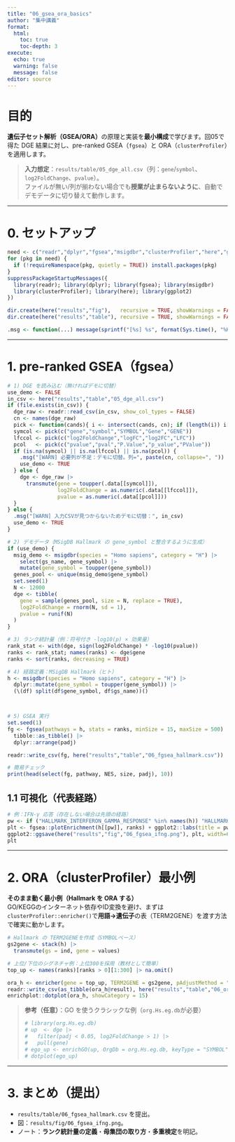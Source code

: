 ```yaml
---
title: "06_gsea_ora_basics"
author: "集中講義"
format:
  html:
    toc: true
    toc-depth: 3
execute:
  echo: true
  warning: false
  message: false
editor: source
---
```


# 目的
**遺伝子セット解析（GSEA/ORA）**の原理と実装を**最小構成**で学びます。回05で得た DGE 結果に対し、pre-ranked GSEA（`fgsea`）と ORA（`clusterProfiler`）を適用します。

> **入力想定**：`results/table/05_dge_all.csv`（列：`gene`/`symbol`、`log2FoldChange`、`pvalue`）。  
> ファイルが無い/列が揃わない場合でも**授業が止まらないように**、自動でデモデータに切り替えて動作します。

---

# 0. セットアップ

```r
need <- c("readr","dplyr","fgsea","msigdbr","clusterProfiler","here","ggplot2")
for (pkg in need) {
  if (!requireNamespace(pkg, quietly = TRUE)) install.packages(pkg)
}
suppressPackageStartupMessages({
  library(readr); library(dplyr); library(fgsea); library(msigdbr)
  library(clusterProfiler); library(here); library(ggplot2)
})

dir.create(here("results","fig"),   recursive = TRUE, showWarnings = FALSE)
dir.create(here("results","table"), recursive = TRUE, showWarnings = FALSE)

.msg <- function(...) message(sprintf("[%s] %s", format(Sys.time(), "%H:%M:%S"), paste0(...)))
```

---

# 1. pre-ranked GSEA（fgsea）

```r
# 1) DGE を読み込む（無ければデモに切替）
use_demo <- FALSE
in_csv <- here("results","table","05_dge_all.csv")
if (file.exists(in_csv)) {
  dge_raw <- readr::read_csv(in_csv, show_col_types = FALSE)
  cn <- names(dge_raw)
  pick <- function(cands){ i <- intersect(cands, cn); if (length(i)) i[1] else NA_character_ }
  symcol <- pick(c("gene","symbol","SYMBOL","Gene","GENE"))
  lfccol <- pick(c("log2FoldChange","logFC","log2FC","LFC"))
  pcol   <- pick(c("pvalue","pval","P.Value","p_value","PValue"))
  if (is.na(symcol) || is.na(lfccol) || is.na(pcol)) {
    .msg("[WARN] 必要列が不足：デモに切替。列=", paste(cn, collapse=", "))
    use_demo <- TRUE
  } else {
    dge <- dge_raw |>
      transmute(gene = toupper(.data[[symcol]]),
                log2FoldChange = as.numeric(.data[[lfccol]]),
                pvalue = as.numeric(.data[[pcol]]))
  }
} else {
  .msg("[WARN] 入力CSVが見つからないためデモに切替：", in_csv)
  use_demo <- TRUE
}

# 2) デモデータ（MSigDB Hallmark の gene_symbol と整合するように生成）
if (use_demo) {
  msig_demo <- msigdbr(species = "Homo sapiens", category = "H") |>
    select(gs_name, gene_symbol) |>
    mutate(gene_symbol = toupper(gene_symbol))
  genes_pool <- unique(msig_demo$gene_symbol)
  set.seed(1)
  N <- 12000
  dge <- tibble(
    gene = sample(genes_pool, size = N, replace = TRUE),
    log2FoldChange = rnorm(N, sd = 1),
    pvalue = runif(N)
  )
}

# 3) ランク統計量（例：符号付き -log10(p) × 効果量）
rank_stat <- with(dge, sign(log2FoldChange) * -log10(pvalue))
ranks <- rank_stat; names(ranks) <- dge$gene
ranks <- sort(ranks, decreasing = TRUE)

# 4) 経路定義：MSigDB Hallmark（ヒト）
h <- msigdbr(species = "Homo sapiens", category = "H") |>
  dplyr::mutate(gene_symbol = toupper(gene_symbol)) |>
  (\(df) split(df$gene_symbol, df$gs_name))()



# 5) GSEA 実行
set.seed(1)
fg <- fgsea(pathways = h, stats = ranks, minSize = 15, maxSize = 500) |>
  tibble::as_tibble() |>
  dplyr::arrange(padj)

readr::write_csv(fg, here("results","table","06_fgsea_hallmark.csv"))

# 簡易チェック
print(head(select(fg, pathway, NES, size, padj), 10))
```

## 1.1 可視化（代表経路）

```r
# 例：IFN-γ 応答（存在しない場合は先頭の経路）
pw <- if ("HALLMARK_INTERFERON_GAMMA_RESPONSE" %in% names(h)) "HALLMARK_INTERFERON_GAMMA_RESPONSE" else names(h)[1]
plt <- fgsea::plotEnrichment(h[[pw]], ranks) + ggplot2::labs(title = pw)
ggplot2::ggsave(here("results","fig","06_fgsea_ifng.png"), plt, width=6, height=4)
plt
```

---

# 2. ORA（clusterProfiler）最小例

**そのまま動く最小例（Hallmark を ORA する）**  
GO/KEGGのインターネット依存やID変換を避け、まずは`clusterProfiler::enricher()`で**用語→遺伝子**の表（TERM2GENE）を渡す方法で確実に動かします。

```r
# Hallmark の TERM2GENEを作成（SYMBOLベース）
gs2gene <- stack(h) |>
  transmute(gs = ind, gene = values)

# 上位/下位のシグネチャ例：上位300を採用（教材として簡単）
top_up <- names(ranks)[ranks > 0][1:300] |> na.omit()

ora_h <- enricher(gene = top_up, TERM2GENE = gs2gene, pAdjustMethod = "BH")
readr::write_csv(as_tibble(ora_h@result), here("results","table","06_ora_hallmark.csv"))
enrichplot::dotplot(ora_h, showCategory = 15)
```

> **参考（任意）**：GO を使うクラシックな例（`org.Hs.eg.db`が必要）  
> ```r
> # library(org.Hs.eg.db)
> # up  <- dge |>
> #   filter(padj < 0.05, log2FoldChange > 1) |>
> #   pull(gene)
> # ego_up <- enrichGO(up, OrgDb = org.Hs.eg.db, keyType = "SYMBOL", ont = "BP", readable = TRUE)
> # dotplot(ego_up)
> ```

---

# 3. まとめ（提出）

- `results/table/06_fgsea_hallmark.csv` を提出。  
- 図：`results/fig/06_fgsea_ifng.png`。  
- ノート：**ランク統計量の定義**・**母集団の取り方**・**多重検定**を明記。

